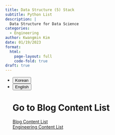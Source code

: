 ```yaml
---
title: Data Structure (5) Stack
subtitle: Python List
description: |
  Data Structure for Data Science
categories:
  - Engineering
author: Kwangmin Kim
date: 01/19/2023
format: 
  html:
    page-layout: full
    code-fold: true
draft: true
---
```


<ul class="nav nav-pills" id="language-tab" role="tablist">
  <li class="nav-item" role="presentation">
    <button class="nav-link active" id="Korean-tab" data-bs-toggle="tab" data-bs-target="#Korean" type="button" role="tab" aria-controls="Korean" aria-selected="true">Korean</button>
  </li>
  <li class="nav-item" role="presentation">
    <button class="nav-link" id="English-tab" data-bs-toggle="tab" data-bs-target="#English" type="button" role="tab" aria-controls="knitr" aria-selected="false">English</button>
  </li>

<div class="tab-content" id="language-tabcontent">

<div class="tab-pane fade  show active" id="Korean" role="tabpanel" aria-labelledby="Korean-tab">



</div>

<div class="tab-pane fade" id="English" role="tabpanel" aria-labelledby="English-tab">


</div>

# Go to Blog Content List

[Blog Content List](../../content_list.qmd)  
[Engineering Content List](../../Engineering/guide_map/index.qmd)